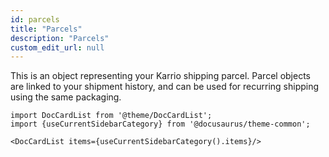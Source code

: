 ```yaml
---
id: parcels
title: "Parcels"
description: "Parcels"
custom_edit_url: null
---
```




This is an object representing your Karrio shipping parcel.
                Parcel objects are linked to your shipment history, and can be used for recurring shipping
                using the same packaging.
                



```mdx-code-block
import DocCardList from '@theme/DocCardList';
import {useCurrentSidebarCategory} from '@docusaurus/theme-common';

<DocCardList items={useCurrentSidebarCategory().items}/>
```
      